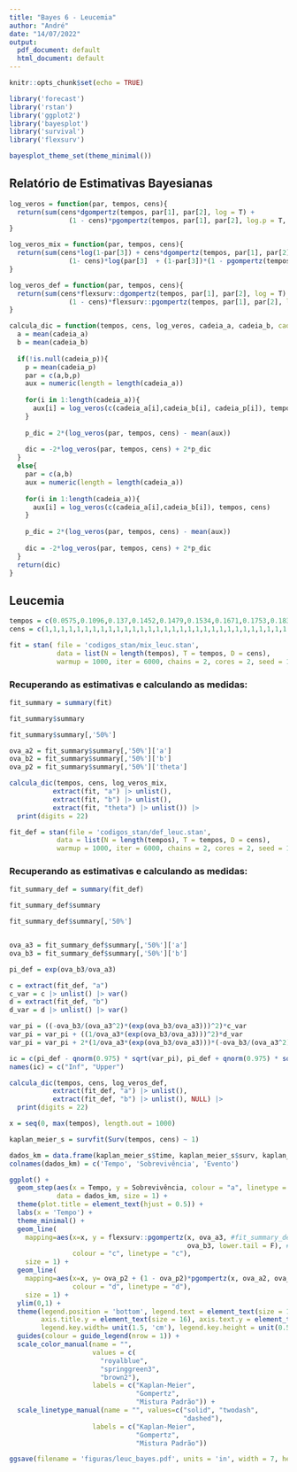 ```yaml
---
title: "Bayes 6 - Leucemia"
author: "André"
date: "14/07/2022"
output:
  pdf_document: default
  html_document: default
---
```


```r
knitr::opts_chunk$set(echo = TRUE)

library('forecast')
library('rstan')
library('ggplot2')
library('bayesplot')
library('survival')
library('flexsurv')

bayesplot_theme_set(theme_minimal())
```

## Relatório de Estimativas Bayesianas

```r
log_veros = function(par, tempos, cens){
  return(sum(cens*dgompertz(tempos, par[1], par[2], log = T) +
               (1 - cens)*pgompertz(tempos, par[1], par[2], log.p = T, lower.tail = F)))
}

log_veros_mix = function(par, tempos, cens){
  return(sum(cens*log(1-par[3]) + cens*dgompertz(tempos, par[1], par[2], log = T) + 
               (1- cens)*log(par[3]  + (1-par[3])*(1 - pgompertz(tempos, par[1], par[2])))))
}

log_veros_def = function(par, tempos, cens){
  return(sum(cens*flexsurv::dgompertz(tempos, par[1], par[2], log = T) +
               (1 - cens)*flexsurv::pgompertz(tempos, par[1], par[2], log.p = T, lower.tail = F)))
}

calcula_dic = function(tempos, cens, log_veros, cadeia_a, cadeia_b, cadeia_p = NULL){
  a = mean(cadeia_a)
  b = mean(cadeia_b)
  
  if(!is.null(cadeia_p)){
    p = mean(cadeia_p)
    par = c(a,b,p)
    aux = numeric(length = length(cadeia_a))
    
    for(i in 1:length(cadeia_a)){
      aux[i] = log_veros(c(cadeia_a[i],cadeia_b[i], cadeia_p[i]), tempos, cens)
    }
    
    p_dic = 2*(log_veros(par, tempos, cens) - mean(aux))
    
    dic = -2*log_veros(par, tempos, cens) + 2*p_dic
  }
  else{
    par = c(a,b)
    aux = numeric(length = length(cadeia_a))
    
    for(i in 1:length(cadeia_a)){
      aux[i] = log_veros(c(cadeia_a[i],cadeia_b[i]), tempos, cens)
    }
    
    p_dic = 2*(log_veros(par, tempos, cens) - mean(aux))
    
    dic = -2*log_veros(par, tempos, cens) + 2*p_dic
  }
  return(dic)
}
```

## Leucemia

```r
tempos = c(0.0575,0.1096,0.137,0.1452,0.1479,0.1534,0.1671,0.1753,0.1836,0.2,0.2082,0.2164,0.2219,0.2411,0.2603,0.2685,0.2685,0.2712,0.2849,0.2877,0.2904,0.3068,0.3589,0.4027,0.4685,0.4712,0.4904,0.5178,0.5342,0.5452,0.5836,0.611,0.6137,0.7589,1.9836,1.9973,2.0110,2.8849,2.9973,3.2658,4.0411,4.2055,4.2055,5.0548)
cens = c(1,1,1,1,1,1,1,1,1,1,1,1,1,1,1,1,1,1,1,1,1,1,1,1,1,1,1,1,1,1,1,1,1,1,0,0,1,0,0,0,0,0,0,0)

fit = stan( file = 'codigos_stan/mix_leuc.stan',
            data = list(N = length(tempos), T = tempos, D = cens), 
            warmup = 1000, iter = 6000, chains = 2, cores = 2, seed = 154)
```

### Recuperando as estimativas e calculando as medidas:
```r

fit_summary = summary(fit)

fit_summary$summary

fit_summary$summary[,'50%']

ova_a2 = fit_summary$summary[,'50%']['a']
ova_b2 = fit_summary$summary[,'50%']['b']
ova_p2 = fit_summary$summary[,'50%']['theta']

calcula_dic(tempos, cens, log_veros_mix, 
           extract(fit, "a") |> unlist(),
           extract(fit, "b") |> unlist(), 
           extract(fit, "theta") |> unlist()) |>
  print(digits = 22)

```

```r
fit_def = stan(file = 'codigos_stan/def_leuc.stan',
            data = list(N = length(tempos), T = tempos, D = cens), 
            warmup = 1000, iter = 6000, chains = 2, cores = 2, seed = 154)
```

### Recuperando as estimativas e calculando as medidas:
```r

fit_summary_def = summary(fit_def)

fit_summary_def$summary

fit_summary_def$summary[,'50%']


ova_a3 = fit_summary_def$summary[,'50%']['a']
ova_b3 = fit_summary_def$summary[,'50%']['b']

pi_def = exp(ova_b3/ova_a3)

c = extract(fit_def, "a") 
c_var = c |> unlist() |> var()
d = extract(fit_def, "b") 
d_var = d |> unlist() |> var()

var_pi = ((-ova_b3/(ova_a3^2)*(exp(ova_b3/ova_a3)))^2)*c_var
var_pi = var_pi + ((1/ova_a3*(exp(ova_b3/ova_a3)))^2)*d_var
var_pi = var_pi + 2*(1/ova_a3*(exp(ova_b3/ova_a3)))*(-ova_b3/(ova_a3^2)*(exp(ova_b3/ova_a3)))*var(unlist(c), unlist(d))

ic = c(pi_def - qnorm(0.975) * sqrt(var_pi), pi_def + qnorm(0.975) * sqrt(var_pi))
names(ic) = c("Inf", "Upper")

calcula_dic(tempos, cens, log_veros_def,
           extract(fit_def, "a") |> unlist(),
           extract(fit_def, "b") |> unlist(), NULL) |>
  print(digits = 22)

x = seq(0, max(tempos), length.out = 1000)

kaplan_meier_s = survfit(Surv(tempos, cens) ~ 1)

dados_km = data.frame(kaplan_meier_s$time, kaplan_meier_s$surv, kaplan_meier_s$n.event)
colnames(dados_km) = c('Tempo', 'Sobrevivência', 'Evento')

ggplot() + 
  geom_step(aes(x = Tempo, y = Sobrevivência, colour = "a", linetype = "a"), 
            data = dados_km, size = 1) +
  theme(plot.title = element_text(hjust = 0.5)) + 
  labs(x = 'Tempo') +
  theme_minimal() +
  geom_line( 
    mapping=aes(x=x, y = flexsurv::pgompertz(x, ova_a3, #fit_summary_def$summary[,1]['a']
                                             ova_b3, lower.tail = F), #fit_summary_def$summary[,1]['b']
                colour = "c", linetype = "c"), 
    size = 1) +
  geom_line( 
    mapping=aes(x=x, y= ova_p2 + (1 - ova_p2)*pgompertz(x, ova_a2, ova_b2, lower.tail = F), #fit_summary$summary[,1]['theta'] + (1 - fit_summary$summary[,1]['theta'])*pgompertz(x, fit_summary$summary[,1]['a'],     #fit_summary$summary[,1]['b']
                colour = "d", linetype = "d"), 
    size = 1) +
  ylim(0,1) +
  theme(legend.position = 'bottom', legend.text = element_text(size = 16), 
        axis.title.y = element_text(size = 16), axis.text.y = element_text(size = 16),
        legend.key.width= unit(1.5, 'cm'), legend.key.height = unit(0.5, 'cm')) + 
  guides(colour = guide_legend(nrow = 1)) +
  scale_color_manual(name = "",
                     values = c(
                       "royalblue",
                       "springgreen3",
                       "brown2"),
                     labels = c("Kaplan-Meier", 
                                "Gompertz",
                                "Mistura Padrão")) +
  scale_linetype_manual(name = "", values=c("solid", "twodash", 
                                            "dashed"),
                     labels = c("Kaplan-Meier", 
                                "Gompertz",
                                "Mistura Padrão"))

ggsave(filename = 'figuras/leuc_bayes.pdf', units = 'in', width = 7, height = 9)
```
